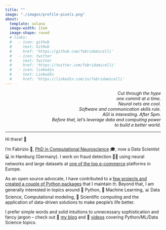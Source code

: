 ```yaml
---
title: ""
image: "./images/profile-pixels.png"
about:
  template: solana
  image-width: 11em
  image-shape: round
  # links:
  #   - icon: github
  #     text: GitHub
  #     href: 'https://github.com/fabridamicelli'
  #   - icon: twitter
  #     text: Twitter
  #     href: 'https://twitter.com/fabridamicelli'
  #   - icon: linkedin
  #     text: LinkedIn
  #     href: 'https://linkedin.com/in/fabridamicelli'
---
```


<div align="right">
  <i>
   Cut through the hype <br/>
   one commit at a time. <br/>
   Neural nets are cool. <br/>
   Software and communication skills rule. <br/>
   AGI is interesting. After 5pm. <br/>
   Before that, let's leverage data and computing power <br/>
   to build a better world. 
  </i>
<div align="left">

<hr>

Hi there! 👋  

I'm Fabrizio 🧉, [PhD in Computational Neuroscience](/research.html) 🎓, now a Data Scientist 💻 in Hamburg (Germany).
I work on fraud detection 🕵🏽 using neural networks and large datasets at [one of the top e-commerce](https://www.otto.de/) platforms in Europe.

As an open source advocate, I have contributed to a [few projects and created a couple of Python packages](/code.html) that I maintain 🤓.
Beyond that, I am generally interested in topics around 🐍 Python, 🤖 Machine Learning, 📊 Data Science, Computational modeling, 🚀 Scientific computing and the application of data-driven solutions to make people's life better.

I prefer simple words and solid intuitions to unnecessary sophistication and fancy jargon – check out 📝 [my blog](/blog.html) and 🎥 [videos](https://www.youtube.com/@fabridamicelli) covering Python/ML/Data Science topics.
